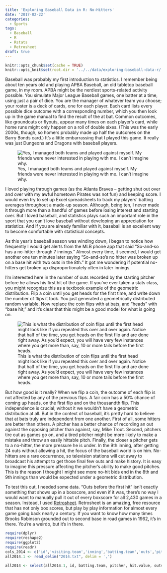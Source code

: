 ```yaml
---
title: 'Exploring Baseball Data in R: No-Hitters'
date: '2017-02-22'
categories:
  - Sports
tags:
  - Baseball
  - R
  - Rstats
  - Retrosheet
draft: true
---
```


```r
knitr::opts_chunk$set(cache = TRUE)
knitr::opts_knit$set(root.dir = '../../data/exploring-baseball-data-r/')
```


Baseball was probably my first introduction to statistics. I remember being about ten years old and playing APBA Baseball, an old tabletop baseball game, in my room.  APBA might be the nerdiest sports-related activity possible. You simulate Major League Baseball games, one batter at a time, using just a pair of dice. You are the manager of whatever team you choose; your roster is a deck of cards, one for each player. Each card lists every possible dice outcome with a corresponding number, which you then look up in the game manual to find the result of the at bat. Common outcomes, like groundouts or flyouts, appear many times on each player's card, while home runs might only happen on a roll of double sixes. (This was the early 2000s, though, so homers probably made up half the outcomes on the Barry Bonds card.) It's a little embarrassing that I played this game. It really was just Dungeons and Dragons with baseball players.

![Yes, I managed both teams and played against myself. My friends were never interested in playing with me. I can't imagine why.](/img/2017/02/APBA_cards.JPG)

I loved playing through games (as the Atlanta Braves -- getting shut out over and over with my awful hometown Pirates was not fun) and keeping score. I would even try to set up Excel spreadsheets to track my players' batting averages throughout a made-up season. Although, being ten, I never made it through more than a handful of games before losing interest and starting over. But I loved baseball, and statistics plays such an important role in the sport that you can't love baseball without developing an appreciation for statistics. And if you are already familiar with it, baseball is an excellent way to become comfortable with statistical concepts.

As this year's baseball season was winding down, I began to notice how frequently I would get alerts from the MLB phone app that said "So-and-so has a no-hitter through 7 innings." Almost every time, it seemed, I would get another one ten minutes later saying "So-and-so's no hitter was broken up on a base hit with two outs in the 8th." It got me wondering if potential no-hitters get broken up disproportionately often in later innings.

I'm interested here in the number of outs recorded by the starting pitcher before he allows his first hit of the game. If you've ever taken a stats class, you might recognize this as a textbook example of the geometric distribution. Flip a coin until you get heads for the first time, and write down the number of flips it took. You just generated a geometrically distributed random variable. Now replace the coin flips with at bats, and "heads" with "base hit," and it's clear that this might be a good model for what is going on.

![This is what the distribution of coin flips until the first head might look like if you repeated this over and over again. Notice that half of the time, you get heads on the first flip and are done right away. As you'd expect, you will have very few instances where you get more than, say, 10 or more tails before the first heads.](/img/2017/02/geometrif.gif)

But how good is it really? When we flip a coin, the outcome of each flip is not affected by any of the previous flips. A fair coin has a 50% chance of coming up heads, on the first flip and on the thousandth flip. This independence is crucial; without it we wouldn't have a geometric distribution at all. But in the context of baseball, it's pretty hard to believe that at bats truly are independent from one another. First of all, some hitters are better than others. A pitcher has a better chance of recording an out against the opposing pitcher than against, say, Mike Trout. Second, pitchers tire out as games go on, and a tired pitcher might be more likely to make a mistake and throw an easily hittable pitch. Finally, the closer a pitcher gets to a no-hitter, the more pressure he is under. In the 9th inning, after getting 24 outs without allowing a hit, the focus of the baseball world is on him. No-hitters are a rare occurrence, so television stations will cut away to broadcast his attempt to get those final few outs and make history. It is easy to imagine this pressure affecting the pitcher's ability to make good pitches. This is the reason I thought I might see more no-hit bids end in the 8th and 9th innings than would be expected under a geometric distribution.

To test this out, I needed some data. "Outs before the first hit" isn't exactly something that shows up in a boxscore, and even if it was, there's no way I would want to manually pull it out of every boxscore for all 2,430 games in a season. Instead, I used [Retrosheet](http://www.retrosheet.org/). Retrosheet is an amazing, free resource that has not only box scores, but play by play information for almost every game going back nearly a century. If you want to know how many times Brooks Robinson grounded out to second base in road games in 1962, it's in there. You're a weirdo, but it's in there.



```r
require(dplyr)
require(reshape2)
require(ggplot2)
require(readr)
cols_2014 <- c('id','visiting.team','inning','batting.team','outs','pitcher','event.type','batter.event.flag','ab.flag','hit.value','sh.flag','sf.flag','outs.on.play','double.play.flag','triple.play.flag','rbi.on.play','wild.pitch.flag','passed.ball.flag')
all2014.1 <- read_delim("2014.txt", delim = ',')

all2014 <- select(all2014.1, id, batting.team, pitcher, hit.value, outs.on.play)
```